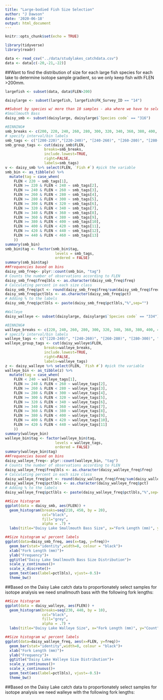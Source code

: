 ```yaml
---
title: "Large-bodied Fish Size Selection"
author: "J Dawson"
date: '2020-06-18'
output: html_document
---
```


```r
knitr::opts_chunk$set(echo = TRUE)
```

```r
library(tidyverse)
library(readr)

data <- read_csv("../data/studylakes_catchdata.csv")
data <- data[c(-20,-21,-22)]

```

##Want to find the distribution of size for each large fish species for each lake to determine isotope sample gradient, so we only keep fish with FLEN >200mm.

```r

largefish <- subset(data, data$FLEN>200)

```

```r

daisylarge <- subset(largefish, largefish$FK_Survey_ID == "14")

##Subset by species w/ more than 10 samples - aka where we have to select on the gradient
#Smallmouth Bass
daisy_smb <- subset(daisylarge, daisylarge$`Species code` == "316")

#BINNING#
smb_breaks <- c(200, 220, 240, 260, 280, 300, 320, 340, 360, 380, 400, 420, 440, 460)
# specify interval/bin labels
smb_tags <- c("[200-220)","[220-240)", "[240-260)", "[260-280)", "[280-300)", "[300-320)","[320-340)", "[340-360)","[360-380)", "[380-400)", "[400-420)", "[420-440)", "[440-460)")
smb_group_tags <- cut(daisy_smb$FLEN, 
                  breaks=smb_breaks, 
                  include.lowest=TRUE, 
                  right=FALSE, 
                  labels=smb_tags)
v <- daisy_smb %>% select(FLEN, `Fish #`) #pick the variable 
smb_bin <- as_tibble(v) %>% 
  mutate(tag = case_when(
    FLEN < 220 ~ smb_tags[1],
    FLEN >= 220 & FLEN < 240 ~ smb_tags[2],
    FLEN >= 240 & FLEN < 260 ~ smb_tags[3],
    FLEN >= 260 & FLEN < 280 ~ smb_tags[4],
    FLEN >= 280 & FLEN < 300 ~ smb_tags[5],
    FLEN >= 300 & FLEN < 320 ~ smb_tags[6],
    FLEN >= 320 & FLEN < 340 ~ smb_tags[7],
    FLEN >= 340 & FLEN < 360 ~ smb_tags[8],
    FLEN >= 360 & FLEN < 380 ~ smb_tags[9],
    FLEN >= 380 & FLEN < 400 ~ smb_tags[10],
    FLEN >= 400 & FLEN < 420 ~ smb_tags[11],
    FLEN >= 420 & FLEN < 440 ~ smb_tags[12],
    FLEN >= 440 & FLEN < 460 ~ smb_tags[13]
    ))
summary(smb_bin)
smb_bin$tag <- factor(smb_bin$tag,
                       levels = smb_tags,
                       ordered = FALSE)
summary(smb_bin$tag)
##Frequencies based on bins
daisy_smb_freq<- plyr::count(smb_bin, "tag")
# Counts the number of observations according to FLEN
daisy_smb_freq$freqlbls <- as.character(daisy_smb_freq$freq)
# Calculating percent in each size class
daisy_smb_freq$pct <- round(daisy_smb_freq$freq/sum(daisy_smb_freq$freq)*100)
daisy_smb_freq$pctlbls <- as.character(daisy_smb_freq$pct)
# Adding % to the labels
daisy_smb_freq$pctlbls <- paste(daisy_smb_freq$pctlbls,"%",sep="")

#Walleye
daisy_walleye <- subset(daisylarge, daisylarge$`Species code` == "334")

#BINNING#
walleye_breaks <- c(220, 240, 260, 280, 300, 320, 340, 360, 380, 400, 420, 440)
# specify interval/bin labels
walleye_tags <- c("[220-240)", "[240-260)", "[260-280)", "[280-300)", "[300-320)","[320-340)", "[340-360)","[360-380)", "[380-400)", "[400-420)", "[420-440)")
walleye_group_tags <- cut(daisy_walleye$FLEN, 
                  breaks=walleye_breaks, 
                  include.lowest=TRUE, 
                  right=FALSE, 
                  labels=walleye_tags)
z <- daisy_walleye %>% select(FLEN, `Fish #`) #pick the variable 
walleye_bin <- as_tibble(z) %>% 
  mutate(tag = case_when(
    FLEN < 240 ~ walleye_tags[1],
    FLEN >= 240 & FLEN < 260 ~ walleye_tags[2],
    FLEN >= 260 & FLEN < 280 ~ walleye_tags[3],
    FLEN >= 280 & FLEN < 300 ~ walleye_tags[4],
    FLEN >= 300 & FLEN < 320 ~ walleye_tags[5],
    FLEN >= 320 & FLEN < 340 ~ walleye_tags[6],
    FLEN >= 340 & FLEN < 360 ~ walleye_tags[7],
    FLEN >= 360 & FLEN < 380 ~ walleye_tags[8],
    FLEN >= 380 & FLEN < 400 ~ walleye_tags[9],
    FLEN >= 400 & FLEN < 420 ~ walleye_tags[10],
    FLEN >= 420 & FLEN < 440 ~ walleye_tags[11]
    ))
summary(walleye_bin)
walleye_bin$tag <- factor(walleye_bin$tag,
                       levels = walleye_tags,
                       ordered = FALSE)
summary(walleye_bin$tag)
##Frequencies based on bins
daisy_walleye_freq<- plyr::count(walleye_bin, "tag")
# Counts the number of observations according to FLEN
daisy_walleye_freq$freqlbls <- as.character(daisy_walleye_freq$freq)
# Calculating percent in each size class
daisy_walleye_freq$pct <- round(daisy_walleye_freq$freq/sum(daisy_walleye_freq$freq)*100)
daisy_walleye_freq$pctlbls <- as.character(daisy_walleye_freq$pct)
# Adding % to the labels
daisy_walleye_freq$pctlbls <- paste(daisy_walleye_freq$pctlbls,"%",sep="")

```

```r
##Size histogram
ggplot(data = daisy_smb, aes(FLEN)) + 
  geom_histogram(breaks=seq(210, 450, by = 20), 
                 col="black", 
                 fill="grey", 
                 alpha = .7) + 
  labs(title="Daisy Lake Smallmouth Bass Size", x="Fork Length (mm)", y="Count")

##Size histogram w/ percent labels
ggplot(data=daisy_smb_freq, aes(x=tag, y=freq))+
  geom_bar(stat="identity",width=8, colour = "black")+
  xlab("Fork Length (mm)")+
  ylab("Frequency")+
  ggtitle("Daisy Lake Smallmouth Bass Size Distribution")+
  scale_y_continuous()+
  scale_x_discrete()+
  geom_text(aes(label=pctlbls), vjust=-0.5)+
  theme_bw()


```

##Based on the Daisy Lake catch data to proportionately select samples for isotope analysis we need smallmouth bass with the following fork lengths: 

```r
##Size histogram
ggplot(data = daisy_walleye, aes(FLEN)) + 
  geom_histogram(breaks=seq(230, 440, by = 10), 
                 col="black", 
                 fill="grey", 
                 alpha = .7) + 
  labs(title="Daisy Lake Walleye Size", x="Fork Length (mm)", y="Count")

##Size histogram w/ percent labels
ggplot(data=daisy_walleye_freq, aes(x=FLEN, y=freq))+
  geom_bar(stat="identity",width=8, colour = "black")+
  xlab("Fork Length (mm)")+
  ylab("Frequency")+
  ggtitle("Daisy Lake Walleye Size Distribution")+
  scale_y_continuous()+
  scale_x_continuous()+
  geom_text(aes(label=pctlbls), vjust=-0.5)+
  theme_bw()

```

##Based on the Daisy Lake catch data to proportionately select samples for isotope analysis we need walleye with the following fork lengths: 

